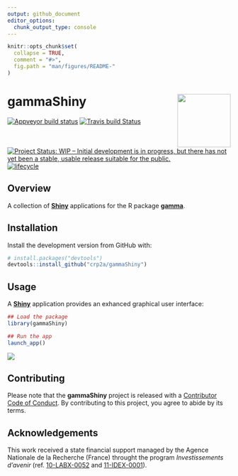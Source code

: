 ```yaml
---
output: github_document
editor_options: 
  chunk_output_type: console
---
```


<!-- README.md is generated from README.Rmd. Please edit that file -->

```r
knitr::opts_chunk$set(
  collapse = TRUE,
  comment = "#>",
  fig.path = "man/figures/README-"
)
```
# gammaShiny <img width=120px src="man/figures/logo.png" align="right" />

[![Appveyor build status](https://ci.appveyor.com/api/projects/status/qb7yvcbc8knvmul9?svg=true)](https://ci.appveyor.com/project/nfrerebeau/gammashiny)
[![Travis build Status](https://travis-ci.org/crp2a/gammaShiny.svg?branch=master)](https://travis-ci.org/crp2a/gammaShiny)

<!-- CRAN badges
[![CRAN Version](http://www.r-pkg.org/badges/version/gammaShiny)](https://cran.r-project.org/package=gammaShiny)
[![CRAN checks](https://cranchecks.info/badges/worst/gammaShiny)](https://cran.r-project.org/web/checks/check_results_gammaShiny.html)
[![CRAN Downloads](http://cranlogs.r-pkg.org/badges/gammaShiny)](https://cran.r-project.org/package=gammaShiny)
-->

[![Project Status: WIP – Initial development is in progress, but there has not yet been a stable, usable release suitable for the public.](https://www.repostatus.org/badges/latest/wip.svg)](https://www.repostatus.org/#wip)
[![lifecycle](https://img.shields.io/badge/lifecycle-experimental-orange.svg)](https://www.tidyverse.org/lifecycle/#experimental)

<!-- [![DOI](https://zenodo.org/badge/DOI/xxx)](xxx) -->

## Overview

A collection of [**Shiny**](https://shiny.rstudio.com) applications for the R package [**gamma**](https://github.com/crp2a/gamma).

## Installation

Install the development version from GitHub with:

```r
# install.packages("devtools")
devtools::install_github("crp2a/gammaShiny")
```

## Usage

A [**Shiny**](https://shiny.rstudio.com) application provides an exhanced graphical user interface:

```r
## Load the package
library(gammaShiny)

## Run the app
launch_app()
```

![](man/figures/README-shiny-1.png)

## Contributing
Please note that the **gammaShiny** project is released with a [Contributor Code of Conduct](https://github.com/crp2a/gammaShiny/blob/master/.github/CODE_OF_CONDUCT.md). By contributing to this project, you agree to abide by its terms.

## Acknowledgements
This work received a state financial support managed by the Agence Nationale de la Recherche (France) throught the program *Investissements d'avenir* (ref. [10-LABX-0052](https://lascarbx.labex.u-bordeaux.fr) and [11-IDEX-0001](https://amidex.univ-amu.fr)).
